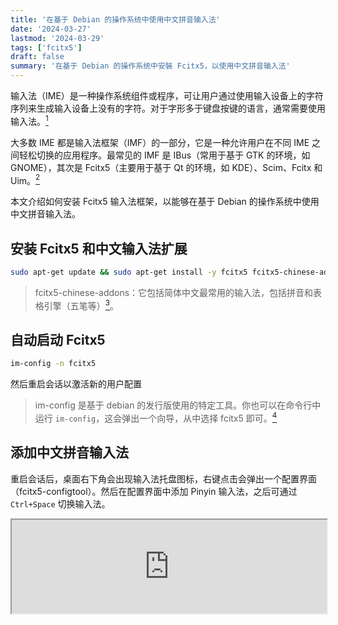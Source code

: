 ```yaml
---
title: '在基于 Debian 的操作系统中使用中文拼音输入法'
date: '2024-03-27'
lastmod: '2024-03-29'
tags: ['fcitx5']
draft: false
summary: '在基于 Debian 的操作系统中安裝 Fcitx5，以使用中文拼音输入法'
---
```


输入法（IME）是一种操作系统组件或程序，可让用户通过使用输入设备上的字符序列来生成输入设备上没有的字符。对于字形多于键盘按键的语言，通常需要使用输入法。[^1]

大多数 IME 都是输入法框架（IMF）的一部分，它是一种允许用户在不同 IME 之间轻松切换的应用程序。最常见的 IMF 是 IBus（常用于基于 GTK 的环境，如 GNOME），其次是 Fcitx5（主要用于基于 Qt 的环境，如 KDE）、Scim、Fcitx 和 Uim。[^2]

本文介绍如何安装 Fcitx5 输入法框架，以能够在基于 Debian 的操作系统中使用中文拼音输入法。

## 安装 Fcitx5 和中文输入法扩展

```bash
sudo apt-get update && sudo apt-get install -y fcitx5 fcitx5-chinese-addons
```

> fcitx5-chinese-addons：它包括简体中文最常用的输入法，包括拼音和表格引擎（五笔等）[^3]。

## 自动启动 Fcitx5

```bash
im-config -n fcitx5
```

然后重启会话以激活新的用户配置

> im-config 是基于 debian 的发行版使用的特定工具。你也可以在命令行中运行 `im-config`，这会弹出一个向导，从中选择 fcitx5 即可。[^4]

## 添加中文拼音输入法

重启会话后，桌面右下角会出现输入法托盘图标，右键点击会弹出一个配置界面（fcitx5-configtool）。然后在配置界面中添加 Pinyin 输入法，之后可通过 `Ctrl+Space` 切换输入法。

<iframe
  title="Qt Widgets 版本"
  src="https://www.youtube.com/embed/b6x2Y363la4?&rel=0"
  width="100%"
  allowFullScreen={true}
  className="h-[300px] sm:h-[500px]"
/>

> fcitx5-configtool 是一个基于 Qt 的 GUI 工具，为 Fcitx5 提供用户友好的配置界面。[^5]

## 其它问题

### 使用 `Ctrl+Space` 时，不能在以下情况下触发 Fcitx5

- Chromium 或任何其它基于 Chromium 的浏览器（如 Microsoft Edge）

  我配置如下环境变量后，重新启动 Chromium 或使用 Electron 构建的应用程序，问题成功被解决了。[^6]

  ```bash
  export GTK_IM_MODULE=xim
  export QT_IM_MODULE=fcitx
  export XMODIFIERS=@im=fcitx
  ```

- 使用 Tauri 构建的应用程序

  我在命令行运行 `sudo apt-get install ibus` 下载 IBus 后，问题成功被解决了。

> 如果你遇到了上面沒有列举的问题，或许可以参考 [Fcitx Wiki: FAQ](https://fcitx-im.org/wiki/FAQ)

[^1]: [Wikipedia: Input method](https://en.wikipedia.org/wiki/Input_method)
[^2]: [Arch Linux Wiki: Input method](https://wiki.archlinux.org/title/Input_method)
[^3]: [Debian Wiki: Fcitx5](https://wiki.debian.org/I18n/Fcitx5)
[^4]: [Setup Fcitx: Autostart](https://fcitx-im.org/wiki/Setup_Fcitx_5#Autostart)
[^5]: [Fcitx5: Configtool](<https://fcitx-im.org/wiki/Configtool_(Fcitx_5)>)
[^6]: [Chrome or chromium can not use ibus](https://askubuntu.com/questions/1412097/chrome-or-chromium-can-not-use-ibus)
